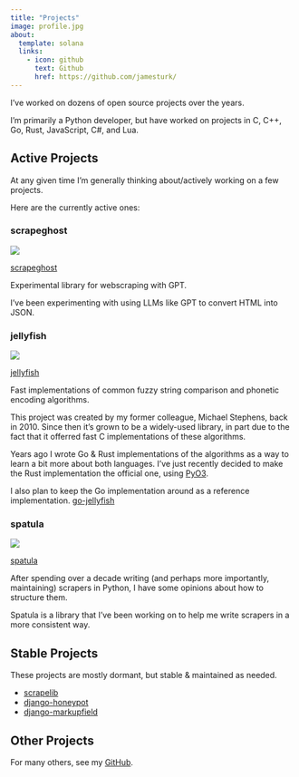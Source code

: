 ```yaml
---
title: "Projects"
image: profile.jpg
about:
  template: solana
  links:
    - icon: github
      text: Github
      href: https://github.com/jamesturk/
---
```


I've worked on dozens of open source projects over the years.

I'm primarily a Python developer, but have worked on projects in C, C++, Go, Rust, JavaScript, C#, and Lua.

## Active Projects

At any given time I'm generally thinking about/actively working on a few projects.

Here are the currently active ones:

### scrapeghost

![](https://github.com/jamesturk/scrapeghost/raw/main/docs/assets/scrapeghost.png)

[scrapeghost](https://jamesturk.github.io/scrapeghost/)

Experimental library for webscraping with GPT.

I've been experimenting with using LLMs like GPT to convert HTML into JSON.

### jellyfish

![](/static/icons/white-jellyfish.svg)

[jellyfish](https://jamesturk.github.io/jellyfish/)

Fast implementations of common fuzzy string comparison and phonetic encoding algorithms.

This project was created by my former colleague, Michael Stephens, back in 2010.
Since then it's grown to be a widely-used library, in part due to the fact that it offerred fast C implementations of these algorithms.

Years ago I wrote Go & Rust implementations of the algorithms as a way to learn a bit more about both languages.  I've just recently decided to make the Rust implementation the official one, using [PyO3](https://pyo3.rs/).

I also plan to keep the Go implementation around as a reference implementation. [go-jellyfish](https://github.com/jamesturk/go-jellyfish/)

### spatula

![](/static/icons/white-spatula.svg)

[spatula](https://jamesturk.github.io/spatula/)

After spending over a decade writing (and perhaps more importantly, maintaining) scrapers in Python, I have some opinions about how to structure them.

Spatula is a library that I've been working on to help me write scrapers in a more consistent way.

## Stable Projects

These projects are mostly dormant, but stable & maintained as needed.

* [scrapelib](https://jamesturk.github.io/scrapelib/)
* [django-honeypot](https://github.com/jamesturk/django-honeypot)
* [django-markupfield](https://github.com/jamesturk/django-markupfield)

## Other Projects

For many others, see my [GitHub](https://github.com/jamesturk/).
